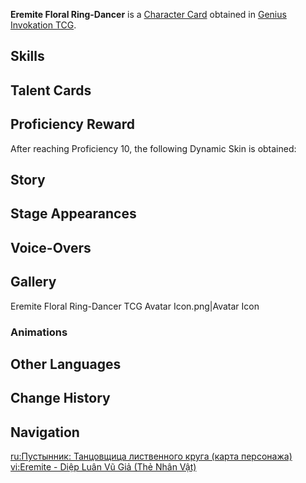 {{About|the [[Character Card]]|the [[Common Enemy]]|Eremite Floral Ring-Dancer}}
{{Genius Invokation TCG Infobox
|title       = Eremite Floral Ring-Dancer
|id          = 002703
|features    = Eremite Floral Ring-Dancer
|image       = Eremite Floral Ring-Dancer Character Card.png
|type        = Character Card
|health      = 10
|element     = Dendro
|faction     = The Eremites
|weapon      = Other Weapons
|source1     = Tavern Challenge
}}
'''Eremite Floral Ring-Dancer''' is a [[Character Card]] obtained in [[Genius Invokation TCG]].

==Skills==
{{Genius Invokation TCG Skills Table}}

==Talent Cards==
{{Genius Invokation TCG Talent Cards Table}}

==Proficiency Reward==
After reaching Proficiency 10, the following Dynamic Skin is obtained:<br>{{TCG Card|Spirit Serpent's Swirl|1|golden=1|caption=1}}

==Story==
{{Description|"The children of the desert have a rich tradition of song and dance. Originally used to praise and serve the gods, the crafts were later adapted for battle and the seduction of kings."|title="Whirling Memories" Eremite Floral Ring-Dancer}}

==Stage Appearances==
{{Genius Invokation TCG Stage Appearances}}

==Voice-Overs==
{{VO/Enemy
|enemy                   = Eremite Female Dancer (Character Card)
|vo_01_00_title          = Character Select
|vo_01_01_file           = vo gcg monster eremite female dancer selectonstage 01.ogg
|vo_01_01_tx_en          = Care for a dance?

|vo_02_00_title          = Spiraling Whirl
|vo_02_01_file           = vo gcg monster eremite female dancer elementalart 01.ogg
|vo_02_01_tx_en          = Think fast!
|vo_02_02_file           = vo gcg monster eremite female dancer elementalart 02.ogg
|vo_02_02_tx_en          = Catch this!

|vo_03_00_title          = Spirit of Omen's Awakening
|vo_03_01_file           = vo gcg monster eremite female dancer elementalburst 01.ogg
|vo_03_01_tx_en          = Dance with me!
|vo_03_02_file           = vo gcg monster eremite female dancer elementalburst 02.ogg
|vo_03_02_tx_en          = The show has only just begun!

|vo_04_00_title          = Spirit of Omen's Power
|vo_04_01_file           = vo gcg monster eremite female dancer extraskill 1 01.ogg
|vo_04_01_tx_en          = Be a good audience, won't you?

|vo_05_00_title          = Heavy Hit Taken
|vo_05_01_tx_en          = {{A|vo gcg monster eremite female dancer hitheavy 01.ogg}} {{A|vo gcg monster eremite female dancer hitheavy 02.ogg}}

|vo_06_00_title          = Defeated
|vo_06_01_file           = vo gcg monster eremite female dancer die 01.ogg
|vo_06_01_tx_en          = At least... you are here to watch...
|vo_06_02_file           = vo gcg monster eremite female dancer die 02.ogg
|vo_06_02_tx_en          = I'm... not done yet!
}}

==Gallery==
<gallery>
Eremite Floral Ring-Dancer TCG Avatar Icon.png|Avatar Icon
</gallery>

===Animations===
{{Preview
|size     = 380px
|file1    = Eremite Floral Ring-Dancer Dynamic Skin
|caption  = Dynamic Skin Idle Animation
}}

==Other Languages==
{{Other Languages|Transclude=Eremite Floral Ring-Dancer}}

==Change History==
{{Change History|5.1}}

==Navigation==
{{Genius Invokation TCG Navbox|Character Card Obtainable}}

[[ru:Пустынник: Танцовщица лиственного круга (карта персонажа)]]
[[vi:Eremite - Diệp Luân Vũ Giả (Thẻ Nhân Vật)]]